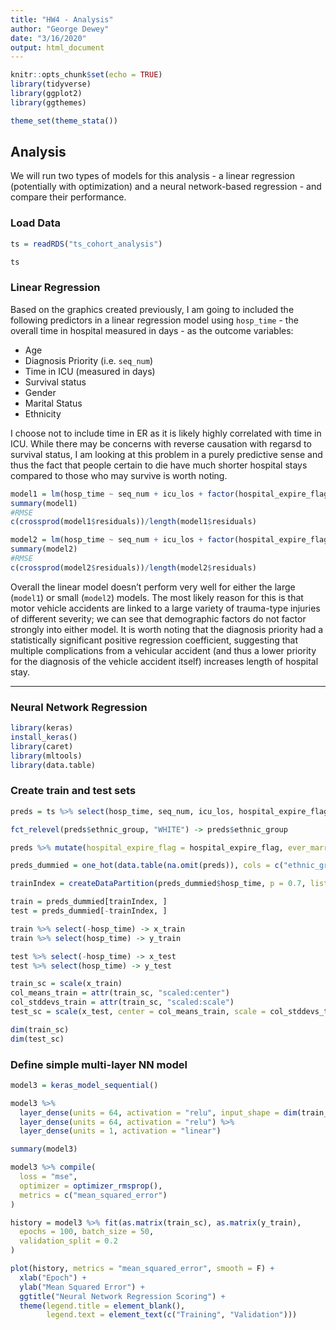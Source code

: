 ```yaml
---
title: "HW4 - Analysis"
author: "George Dewey"
date: "3/16/2020"
output: html_document
---
```


```r
knitr::opts_chunk$set(echo = TRUE)
library(tidyverse)
library(ggplot2)
library(ggthemes)

theme_set(theme_stata())
```

## Analysis

We will run two types of models for this analysis - a linear regression (potentially with optimization) and a neural network-based regression - and compare their performance.

### Load Data

```r
ts = readRDS("ts_cohort_analysis")
```

```r
ts
```

### Linear Regression

Based on the graphics created previously, I am going to included the following predictors in a linear regression model using `hosp_time` - the overall time in hospital measured in days - as the outcome variables:

* Age
* Diagnosis Priority (i.e. `seq_num`)
* Time in ICU (measured in days)
* Survival status
* Gender
* Marital Status
* Ethnicity

I choose not to include time in ER as it is likely highly correlated with time in ICU. While there may be concerns with reverse causation with regarsd to survival status, I am looking at this problem in a purely predictive sense and thus the fact that people certain to die have much shorter hospital stays compared to those who may survive is worth noting.

```r
model1 = lm(hosp_time ~ seq_num + icu_los + factor(hospital_expire_flag) + age + factor(gender) + relevel(as.factor(ts$ethnic_group), ref = "WHITE") + factor(ever_married), data = ts)
summary(model1)
#RMSE
c(crossprod(model1$residuals))/length(model1$residuals)
```

```r
model2 = lm(hosp_time ~ seq_num + icu_los + factor(hospital_expire_flag), data = ts)
summary(model2)
#RMSE
c(crossprod(model2$residuals))/length(model2$residuals)
```

Overall the linear model doesn't perform very well for either the large (`model1`) or small (`model2`) models. The most likely reason for this is that motor vehicle accidents are linked to a large variety of trauma-type injuries of different severity; we can see that demographic factors do not factor strongly into either model. It is worth noting that the diagnosis priority had a statistically significant positive regression coefficient, suggesting that multiple complications from a vehicular accident (and thus a lower priority for the diagnosis of the vehicle accident itself) increases length of hospital stay.

---

### Neural Network Regression

```r
library(keras)
install_keras()
library(caret)
library(mltools)
library(data.table)
```

### Create train and test sets

```r
preds = ts %>% select(hosp_time, seq_num, icu_los, hospital_expire_flag, age, ethnic_group, ever_married)

fct_relevel(preds$ethnic_group, "WHITE") -> preds$ethnic_group

preds %>% mutate(hospital_expire_flag = hospital_expire_flag, ever_married = as.numeric(ever_married)) -> preds

preds_dummied = one_hot(data.table(na.omit(preds)), cols = c("ethnic_group"))

trainIndex = createDataPartition(preds_dummied$hosp_time, p = 0.7, list = FALSE, times = 1)

train = preds_dummied[trainIndex, ]
test = preds_dummied[-trainIndex, ]

train %>% select(-hosp_time) -> x_train
train %>% select(hosp_time) -> y_train

test %>% select(-hosp_time) -> x_test
test %>% select(hosp_time) -> y_test

train_sc = scale(x_train)
col_means_train = attr(train_sc, "scaled:center")
col_stddevs_train = attr(train_sc, "scaled:scale")
test_sc = scale(x_test, center = col_means_train, scale = col_stddevs_train)

dim(train_sc)
dim(test_sc)
```

### Define simple multi-layer NN model

```r
model3 = keras_model_sequential()

model3 %>%
  layer_dense(units = 64, activation = "relu", input_shape = dim(train_sc)[2]) %>%
  layer_dense(units = 64, activation = "relu") %>%
  layer_dense(units = 1, activation = "linear")

summary(model3)
```

```r
model3 %>% compile(
  loss = "mse",
  optimizer = optimizer_rmsprop(),
  metrics = c("mean_squared_error")
)

history = model3 %>% fit(as.matrix(train_sc), as.matrix(y_train),
  epochs = 100, batch_size = 50,
  validation_split = 0.2
)
```

```r
plot(history, metrics = "mean_squared_error", smooth = F) +
  xlab("Epoch") +
  ylab("Mean Squared Error") +
  ggtitle("Neural Network Regression Scoring") +
  theme(legend.title = element_blank(),
        legend.text = element_text(c("Training", "Validation")))
```
